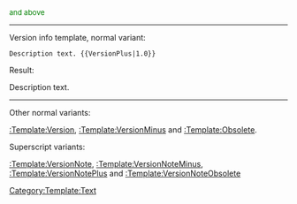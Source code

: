 <span style="font-size:small;color:green;">{{{1}}} and above</span><noinclude>

----

Version info template, normal variant:

 <nowiki>Description text. {{VersionPlus|1.0}}</nowiki>

Result:

Description text. {{VersionPlus|1.0}}

----

Other normal variants:

[[:Template:Version]], [[:Template:VersionMinus]] and [[:Template:Obsolete]].

Superscript variants:

[[:Template:VersionNote]], [[:Template:VersionNoteMinus]], [[:Template:VersionNotePlus]] and [[:Template:VersionNoteObsolete]]

[[Category:Template:Text]]
</noinclude>